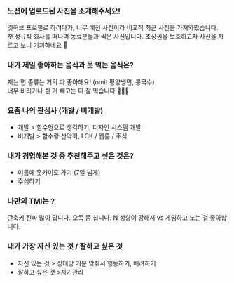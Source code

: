 ###  노션에 업로드된 사진을 소개해주세요!

깃허브 프로필로 하려다가, 너무 예전 사진이라 비교적 최근 사진을 가져와봤습니다. <br/>
첫 정규직 회사를 떠나며 동료분들과 찍은 사진입니다. 초상권을 보호하고자 사진을 자르고 보니 기괴하네요 🤪

### 내가 제일 좋아하는 음식과 못 먹는 음식은?

저는 면 종류는 거의 다 좋아해요! (omit 평양냉면, 콩국수) <br/>
너무 비리거나 쉰 거 빼고는 다 잘 먹습니다 🥄🥄🥄

### 요즘 나의 관심사 (개발 / 비개발)
- 개발 > 함수형으로 생각하기, 디자인 시스템 개발
- 비개발 > 함수랑 산악회, LCK / 웹툰 / 주식

### 내가 경험해본 것 중 추천해주고 싶은 것은?

- 여름에 홋카이도 가기 (7일 넘게)
- 주식하기

### 나만의 TMI는 ?
단축키 진짜 많이 압니다.
오목 좀 칩니다.
N 성향이 강해서 vs 게임하고 노는 걸 좋아합니다.

### 내가 가장 자신 있는 것 / 잘하고 싶은 것
- 자신 있는 것 > 상대방 기분 맞춰서 행동하기, 배려하기
- 잘하고 싶은 것 >자기관리